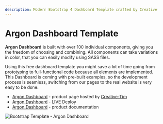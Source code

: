 ```yaml
---
description: Modern Bootstrap 4 Dashboard Template crafted by Creative-Tim
---
```


# Argon Dashboard Template

**Argon Dashboard** is built with over 100 individual components, giving you the freedom of choosing and combining. All components can take variations in color, that you can easily modify using SASS files.

Using this free dashboard template you might save a lot of time going from prototyping to full-functional code because all elements are implemented. This Dashboard is coming with pre-built examples, so the development process is seamless, switching from our pages to the real website is very easy to be done.

- [Argon Dashboard](https://bit.ly/2KEZQiF) - product page hosted by [Creative-Tim](../partners/creative-tim.md)
- [Argon Dashboard](https://bit.ly/3vGM9Sm) - LIVE Deploy
- [Argon Dashboard](https://bit.ly/3h0Nj7q) - product documentation

![Bootstrap Template - Argon Dashboard](../../../static/assets/docs-cover-argon.jpg)
